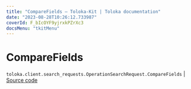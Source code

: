 ```yaml
---
title: "CompareFields — Toloka-Kit | Toloka documentation"
date: "2023-08-28T10:26:12.733987"
coverId: F_bIcOYF9yjrxkPZrXc3
docsMenu: "tkitMenu"
---
```


# CompareFields

`toloka.client.search_requests.OperationSearchRequest.CompareFields` | [Source code](https://github.com/Toloka/toloka-kit/blob/v1.2.1/src/client/search_requests.py#L923)